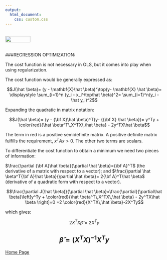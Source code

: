 ```yaml
---
output: 
  html_document:
    css: custom.css
---
```


<br>
<a href="http://rinterested.github.io/statistics/index.html">
<img HEIGHT="20" WIDTH="80" src="https://cloud.githubusercontent.com/assets/9312897/10556783/a27a26fa-745c-11e5-9b1a-2d5bd737387a.PNG"></a>
<br><br>

###REGRESSION OPTIMIZATION:
<br>

The cost function is not necessary in OLS, but it comes into play when using regularization.

The cost function would be generally expressed as:

$$J(\hat \beta)= (y - \mathbf{X}\hat \beta)^\top(y- \mathbf{X} \hat \beta)= \displaystyle \sum_{i=1}^n (y_i - x_i^\top\hat \beta)^2= \sum_{i=1}^n(y_i - \hat y_i)^2$$

Expanding the quadratic in matrix notation:

$$J(\hat \beta)= (y - {\bf X}\hat \beta)^T(y- {{\bf X} \hat \beta})= y^Ty + \color{red}{\hat \beta^T\,X^TX\,\hat \beta} - 2y^TX\hat \beta$$

The term in red is a positive semidefinite matrix. A positive definite matrix fulfills the requirement, $x^TAx>0$. The other two terms are scalars.

To differentiate the cost function to obtain a minimum we need two pieces of information:

$\frac{\partial {\bf A}\hat \beta}{\partial \hat \beta}={\bf A}^T$ (the derivative of a matrix with respect to a vector); and $\frac{\partial \hat \beta^T{\bf A}\hat \beta}{\partial \hat \beta}= 2{\bf A}^T\hat \beta$ (derivative of a quadratic form with respect to a vector).

$$\frac{\partial J(\hat \beta)}{\partial \hat \beta}=\frac{\partial}{\partial\hat \beta}\left[y^Ty + \color{red}{\hat \beta^T\,X^TX\,\hat \beta} - 2y^TX\hat \beta \right]=0 +2 \color{red}{X^TX\,\hat \beta}-2X^Ty$$

which gives:

$$2X^TX\hat \beta = 2X^Ty$$

$$\hat \beta = (X^TX)^{-1}X^Ty$$
---

<a href="http://rinterested.github.io/statistics/index.html">Home Page</a>
